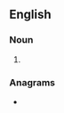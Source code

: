 ==English==

===Noun===
{{head|en|noun plural form}}

# {{plural of|nanofiber|lang=en}}

===Anagrams===
* {{anagrams|en|a=abefinnors|Febronians|nanofibres}}